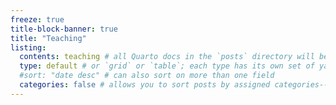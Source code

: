 ```yaml
---
freeze: true
title-block-banner: true
title: "Teaching"
listing: 
  contents: teaching # all Quarto docs in the `posts` directory will be included on your listing page
  type: default # or `grid` or `table`; each type has its own set of yaml options to include
  #sort: "date desc" # can also sort on more than one field
  categories: false # allows you to sort posts by assigned categories--
---
```

